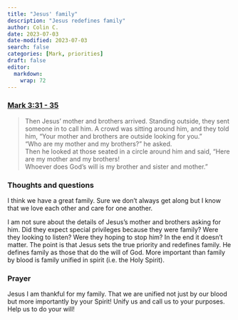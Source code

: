 ```yaml
---
title: "Jesus' family"
description: "Jesus redefines family"
author: Colin C.
date: 2023-07-03
date-modified: 2023-07-03
search: false
categories: [Mark, priorities]
draft: false
editor: 
  markdown: 
    wrap: 72
---
```


### [Mark 3:31 - 35](https://www.bible.com/bible/111/MRK.3.NIV)

>  Then Jesus’ mother and brothers arrived. Standing outside, they sent someone in to call him. A crowd was sitting around him, and they told him, “Your mother and brothers are outside looking for you.”\
> “Who are my mother and my brothers?” he asked.\
Then he looked at those seated in a circle around him and said, “Here are my mother and my brothers!\
> Whoever does God’s will is my brother and sister and mother.”

### Thoughts and questions

I think we have a great family.  Sure we don't always get along but I know that we love each other and care for one another.  

I am not sure about the details of Jesus's mother and brothers asking for him.  Did they expect special privileges because they were family?  Were they looking to listen?  Were they hoping to stop him?  In the end it doesn't matter.  The point is that Jesus sets the true priority and redefines family.  He defines family as those that do the will of God.  More important than family by blood is family unified in spirit (i.e. the Holy Spirit).

### Prayer

Jesus I am thankful for my family.  That we are unified not just by our blood but more importantly by your Spirit!  Unify us and call us to your purposes.  Help us to do your will! 